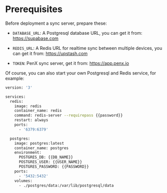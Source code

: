 # Prerequisites

Before deployment a sync server, prepare these:

- `DATABASE_URL`: A Postgresql database URL, you can get it from: https://supabase.com

- `REDIS_URL`: A Redis URL for realtime sync between multiple devices, you can get it from: https://upstash.com

- `TOKEN`: PenX sync server, get it from: https://app.penx.io

Of course, you can also start your own Postgresql and Redis service, for example:

```bash
version: '3'

services:
  redis:
    image: redis
    container_name: redis
    command: redis-server --requirepass {{password}}
    restart: always
    ports:
      - '6379:6379'

  postgres:
    image: postgres:latest
    container_name: postgres
    environment:
      POSTGRES_DB: {{DB_NAME}}
      POSTGRES_USER: {{USER_NAME}}
      POSTGRES_PASSWORD: {{PASSWORD}}
    ports:
      - '5432:5432'
    volumes:
      - ./postgres/data:/var/lib/postgresql/data
```
